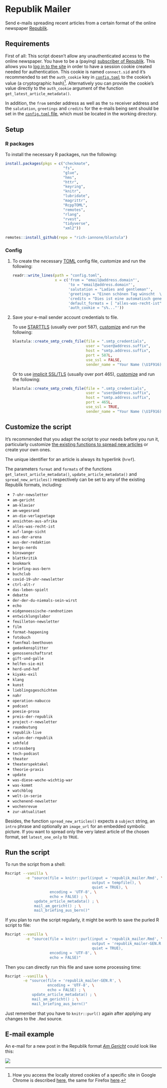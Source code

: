 # Republik Mailer

Send e-mails spreading recent articles from a certain format of the online newspaper [Republik](https://www.republik.ch/).

## Requirements

First of all: This script doesn't allow any unauthenticated access to the online newspaper. You have to be a (paying) [subscriber of Republik](https://www.republik.ch/angebote). This allows you to [log in to the site](https://www.republik.ch/anmelden) in order to have a session cookie created needed for authentication. This cookie is named `connect.sid` and it's recommended to set the `auth_cookie` key in [`config.toml`](#-config) to the cookie's value (a cryptographic hash)[^reveal]. Alternatively you can provide the cookie's value directly to the `auth_cookie` argument of the function `get_latest_article_metadata()`.

In addition, the `from` sender address as well as the `to` receiver address and the `salutation`, `greetings` and `credits` for the e-mails being sent should be set in the [`config.toml` file](#-config), which must be located in the working directory.


[^reveal]: How you access the locally stored cookies of a specific site in Google Chrome is described [here](https://developers.google.com/web/tools/chrome-devtools/storage/cookies), the same for Firefox [here](https://developer.mozilla.org/docs/Tools/Storage_Inspector).


## Setup

### R packages

To install the necessary R packages, run the following:

```r
install.packages(pkgs = c("checkmate",
                          "fs",
                          "glue",
                          "hms",
                          "httr",
                          "keyring",
                          "knitr",
                          "lubridate",
                          "magrittr",
                          "RcppTOML",
                          "remotes",
                          "rlang",
                          "rvest",
                          "tidyverse",
                          "xml2"))
                          
remotes::install_github(repo = "rich-iannone/blastula")
```

### Config

1. To create the necessary [TOML](https://github.com/toml-lang/toml#readme) config file, customize and run the following:

    ```r
    readr::write_lines(path = "config.toml",
                       x = c('from = "email@address.domain"',
                             'to = "email@address.domain"',
                             'salutation = "Ladies and gentleman"',
                             'greetings = "Einen schönen Tag wünscht  \\nSalims MailBot \U1F916"',
                             'credits = "Dies ist eine automatisch generierte Nachricht. Der zugrundeliegende Code findet sich bei Interesse [hier](https://gitlab.com/salim_b/r/scripts/republik_mailer/)."',
                             'default_formats = [ "alles-was-recht-ist", "am-gericht", "briefing-aus-bern", "preis-der-republik" ]',
                             'auth_cookie = "s%..."'))
    ```

2. Save your e-mail sender account credentials to file.

    To use [STARTTLS](https://en.wikipedia.org/wiki/Opportunistic_TLS) (usually over port 587), [customize](https://rich-iannone.github.io/blastula/articles/sending_using_smtp.html#storing-credentials-and-smtp-configuration-data-for-later-use) and run the following:

    ```r
    blastula::create_smtp_creds_file(file = ".smtp_credentials",
                                     user = "user@address.suffix",
                                     host = "smtp.address.suffix",
                                     port = 587L,
                                     use_ssl = FALSE,
                                     sender_name = "Your Name (\U1F916)")
    ```

    Or to use [implicit SSL/TLS](https://tools.ietf.org/html/rfc8314#section-3.3) (usually over port 465), [customize](https://rich-iannone.github.io/blastula/articles/sending_using_smtp.html#storing-credentials-and-smtp-configuration-data-for-later-use) and run the following:

    ```r
    blastula::create_smtp_creds_file(file = ".smtp_credentials",
                                     user = "user@address.suffix",
                                     host = "smtp.address.suffix",
                                     port = 465L,
                                     use_ssl = TRUE,
                                     sender_name = "Your Name (\U1F916)")
    ```

## Customize the script

It's recommended that you adapt the script to your needs before you run it, particularly customize [the existing functions to spread new articles](republik_mailer.Rmd#spread-new-articles) or create your own ones.

The unique identifier for an article is always its hyperlink (`href`).

The parameters `format` and `formats` of the functions `get_latest_article_metadata()`, `update_article_metadata()` and `spread_new_articles()` respectively can be set to any of the existing Republik formats, including:

- `7-uhr-newsletter`
- `am-gericht`
- `am-klavier`
- `am-wegesrand`
- `an-die-verlagsetage`
- `ansichten-aus-afrika`
- `alles-was-recht-ist`
- `auf-lange-sicht`
- `aus-der-arena`
- `aus-der-redaktion`
- `bergs-nerds`
- `binswanger`
- `blattkritik`
- `bookmark`
- `briefing-aus-bern`
- `buchclub`
- `covid-19-uhr-newsletter`
- `ctrl-alt-r`
- `das-leben-spielt`
- `debatte`
- `der-der-du-niemals-sein-wirst`
- `echo`
- `eidgenoessische-randnotizen`
- `entwicklungslabor`
- `feuilleton-newsletter`
- `film`
- `format-happening`
- `fotobuch`
- `fuenfmal-beethoven`
- `gedankensplitter`
- `genossenschaftsrat`
- `gift-und-galle`
- `helfen-sie-mit`
- `herd-und-hof`
- `kiyaks-exil`
- `klang`
- `kunst`
- `lieblingsgeschichten`
- `nahr`
- `operation-nabucco`
- `podcast`
- `poesie-prosa`
- `preis-der-republik`
- `project-r-newsletter`
- `raumdeutung`
- `republik-live`
- `salon-der-republik`
- `sehfeld`
- `strassberg`
- `tech-podcast`
- `theater`
- `theaterspektakel`
- `theorie-praxis`
- `update`
- `was-diese-woche-wichtig-war`
- `was-kommt`
- `watchblog`
- `welt-in-serie`
- `wochenend-newsletter`
- `wochenrevue`
- `zur-aktualitaet`

Besides, the function `spread_new_articles()` expects a `subject` string, an `intro` phrase and optionally an `image_url` for an embedded symbolic picture. If you want to spread only the very latest article of the chosen format, set `latest_one_only` to `TRUE`.

## Run the script

To run the script from a shell:

```sh
Rscript --vanilla \
         -e "source(file = knitr::purl(input = 'republik_mailer.Rmd', \
                                       output = tempfile(), \
                                       quiet = TRUE), \
                    encoding = 'UTF-8', \
                    echo = FALSE) ; \
             update_article_metadata() ; \
             mail_am_gericht() ; \
             mail_briefing_aus_bern()"
```

If you plan to run the script regularly, it might be worth to save the purled R script to file:

```sh
Rscript --vanilla \
         -e "source(file = knitr::purl(input = 'republik_mailer.Rmd', \
                                       output = 'republik_mailer-GEN.R', \
                                       quiet = TRUE),
                    encoding = 'UTF-8', \
                    echo = FALSE)"
```

Then you can directly run this file and save some processing time:

```sh
Rscript --vanilla \
        -e "source(file = 'republik_mailer-GEN.R', \
                   encoding = 'UTF-8', \
                   echo = FALSE) ; \
            update_article_metadata() ; \
            mail_am_gericht() ; \
            mail_briefing_aus_bern()"
```

Just remember that you have to `knitr::purl()` again after applying any changes to the `.Rmd` source.

## E-mail example

An e-mail for a new post in the Republik format [_Am Gericht_](https://www.republik.ch/format/am-gericht/) could look like this:

![](images/mail-am-gericht.png)
